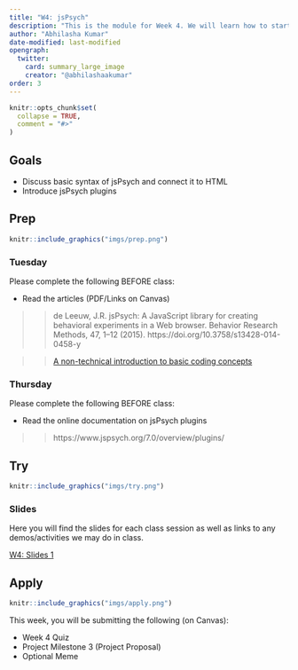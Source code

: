 ```yaml
---
title: "W4: jsPsych"
description: "This is the module for Week 4. We will learn how to start building different parts of an experiment using the platform jsPsych."
author: "Abhilasha Kumar"
date-modified: last-modified
opengraph:
  twitter:
    card: summary_large_image
    creator: "@abhilashaakumar"
order: 3
---
```


```r
knitr::opts_chunk$set(
  collapse = TRUE,
  comment = "#>"
)
```

## Goals

- Discuss basic syntax of jsPsych and connect it to HTML
- Introduce jsPsych plugins

## Prep 

:::::{.card .border .border-2 .border-info}
:::: {.grid .g-0}
::: {.g-col-3}
:::: {.card-body}

```r
knitr::include_graphics("imgs/prep.png")
```

::::
:::

::: {.g-col-9}
:::: {.card-body}
### Tuesday

Please complete the following BEFORE class:

- Read the articles (PDF/Links on Canvas)

>> de Leeuw, J.R. jsPsych: A JavaScript library for creating behavioral experiments in a Web browser. Behavior Research Methods, 47, 1–12 (2015). https://doi.org/10.3758/s13428-014-0458-y

>> [A non-technical introduction to basic coding concepts](https://jaeyoungson.com/posts/2021-07-12-no-code-intro-programming/)



### Thursday

Please complete the following BEFORE class:

- Read the online documentation on jsPsych plugins

>> https://www.jspsych.org/7.0/overview/plugins/

::::
:::
::::
:::::

## Try {.mt-5}

:::::{.card .border .border-2 .border-info}
:::: {.grid .g-0}
::: {.g-col-3}
:::: {.card-body}

```r
knitr::include_graphics("imgs/try.png")
```

::::
:::

::: {.g-col-9}
:::: {.card-body}

### Slides

Here you will find the slides for each class session as well as links to any demos/activities we may do in class.

<a class="btn btn-outline-info" href="https://teaching-cognition.github.io/coglab/slides/W4_Sep_19_2023.pdf" role="button" target="_blank">W4: Slides 1</a>
<!--
<a class="btn btn-outline-info" href="" role="button" target="_blank">L0: Slides</a>

<a class="btn btn-outline-info" href="" role="button" target="_blank">L0: Slides</a>
-->


::::
:::


::::
:::::

## Apply {.mt-5}

:::::{.card .border .border-2 .border-info}
:::: {.grid .g-0}
::: {.g-col-3}
:::: {.card-body}

```r
knitr::include_graphics("imgs/apply.png")
```

::::
:::

::: {.g-col-9}
:::: {.card-body}

This week, you will be submitting the following (on Canvas):

- Week 4 Quiz
- Project Milestone 3 (Project Proposal)
- Optional Meme
::::
:::


::::
:::::
